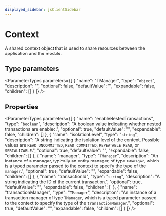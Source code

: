 ```yaml
---
displayed_sidebar: jsClientSidebar
---
```



# Context

A shared context object that is used to share resources between the application and the module.

## Type parameters

<ParameterTypes parameters={[
  {
    "name": "TManager",
    "type": "`object`",
    "description": "",
    "optional": false,
    "defaultValue": "",
    "expandable": false,
    "children": []
  }
]} />

## Properties

<ParameterTypes parameters={[
  {
    "name": "enableNestedTransactions",
    "type": "`boolean`",
    "description": "A boolean value indicating whether nested transactions are enabled.",
    "optional": true,
    "defaultValue": "",
    "expandable": false,
    "children": []
  },
  {
    "name": "isolationLevel",
    "type": "`string`",
    "description": "A string indicating the isolation level of the context. Possible values are `READ UNCOMMITTED`, `READ COMMITTED`, `REPEATABLE READ`, or `SERIALIZABLE`.",
    "optional": true,
    "defaultValue": "",
    "expandable": false,
    "children": []
  },
  {
    "name": "manager",
    "type": "`TManager`",
    "description": "An instance of a manager, typically an entity manager, of type `TManager`, which is a typed parameter passed to the context to specify the type of the `manager`.",
    "optional": true,
    "defaultValue": "",
    "expandable": false,
    "children": []
  },
  {
    "name": "transactionId",
    "type": "`string`",
    "description": "A string indicating the ID of the current transaction.",
    "optional": true,
    "defaultValue": "",
    "expandable": false,
    "children": []
  },
  {
    "name": "transactionManager",
    "type": "`TManager`",
    "description": "An instance of a transaction manager of type `TManager`, which is a typed parameter passed to the context to specify the type of the `transactionManager`.",
    "optional": true,
    "defaultValue": "",
    "expandable": false,
    "children": []
  }
]} />

